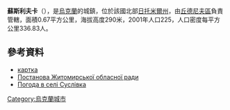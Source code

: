 {{coord|49|47|39|N|27|55|16|E|scale:30000|display=title}}

'''蘇斯利夫卡'''（{{lang-uk|Суслівка}}），是[[烏克蘭|烏克蘭]]的城鎮，位於該國北部[[日托米爾州|日托米爾州]]，由[[丘德尼夫區|丘德尼夫區]]負責管轄，面積0.67平方公里，海拔高度290米，2001年人口225，人口密度每平方公里336.83人。

==參考資料==
* [http://gska2.rada.gov.ua/pls/z7502/A005?rf7571=43063 картка]{{Dead link|date=2018年6月 |bot=InternetArchiveBot |fix-attempted=no }}
* [http://gska2.rada.gov.ua/pls/z7502/A036?vf7551=1081 Постанова Житомирської обласної ради]{{dead link|date=2018年1月 |bot=InternetArchiveBot |fix-attempted=yes }}
* [http://weather.in.ua/ua/zhitomirskaja/25564 Погода в селі Суслівка] {{Wayback|url=http://weather.in.ua/ua/zhitomirskaja/25564 |date=20130101135445 }}

{{Ukraine-geo-stub}}
[[Category:烏克蘭城市|Category:烏克蘭城市]]